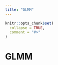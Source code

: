```yaml
---
title: "GLMM"
---
```


```r
knitr::opts_chunk$set(
  collapse = TRUE,
  comment = "#>"
)
```

# GLMM


